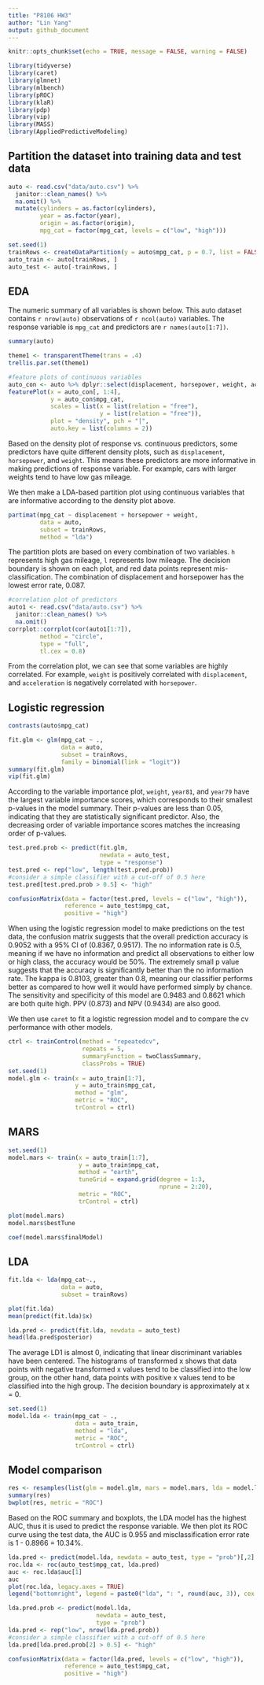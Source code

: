 ```yaml
---
title: "P8106 HW3"
author: "Lin Yang"
output: github_document
--- 
```


  
```r
knitr::opts_chunk$set(echo = TRUE, message = FALSE, warning = FALSE)
```

```r
library(tidyverse)
library(caret)
library(glmnet)
library(mlbench)
library(pROC)
library(klaR)
library(pdp)
library(vip)
library(MASS)
library(AppliedPredictiveModeling)
```

## Partition the dataset into training data and test data
```r
auto <- read.csv("data/auto.csv") %>% 
  janitor::clean_names() %>% 
  na.omit() %>% 
  mutate(cylinders = as.factor(cylinders),
         year = as.factor(year),
         origin = as.factor(origin),
         mpg_cat = factor(mpg_cat, levels = c("low", "high")))

set.seed(1)
trainRows <- createDataPartition(y = auto$mpg_cat, p = 0.7, list = FALSE)
auto_train <- auto[trainRows, ]
auto_test <- auto[-trainRows, ]
```

## EDA
The numeric summary of all variables is shown below. This auto dataset contains `r nrow(auto)` observations of `r ncol(auto)` variables. The response variable is `mpg_cat` and predictors are `r names(auto[1:7])`.
```r
summary(auto)
```

```r
theme1 <- transparentTheme(trans = .4)
trellis.par.set(theme1)

#feature plots of continuous variables
auto_con <- auto %>% dplyr::select(displacement, horsepower, weight, acceleration, mpg_cat)
featurePlot(x = auto_con[, 1:4], 
            y = auto_con$mpg_cat,
            scales = list(x = list(relation = "free"), 
                          y = list(relation = "free")),
            plot = "density", pch = "|", 
            auto.key = list(columns = 2))
```

Based on the density plot of response vs. continuous predictors, some predictors have quite different density plots, such as `displacement`, `horsepower`, and `weight`. This means these predictors are more informative in making predictions of response variable. For example, cars with larger weights tend to have low gas mileage. 

We then make a LDA-based partition plot using continuous variables that are informative according to the density plot above. 
```r
partimat(mpg_cat ~ displacement + horsepower + weight, 
         data = auto, 
         subset = trainRows,
         method = "lda")
```

The partition plots are based on every combination of two variables. `h` represents high gas mileage, `l` represents low mileage. The decision boundary is shown on each plot, and red data points represent mis-classification. The combination of displacement and horsepower has the lowest error rate, 0.087.

```r
#correlation plot of predictors
auto1 <- read.csv("data/auto.csv") %>% 
  janitor::clean_names() %>% 
  na.omit()
corrplot::corrplot(cor(auto1[1:7]), 
         method = "circle", 
         type = "full",
         tl.cex = 0.8)
```

From the correlation plot, we can see that some variables are highly correlated. For example, `weight` is positively correlated with `displacement`, and `acceleration` is negatively correlated with `horsepower`. 

## Logistic regression
```r
contrasts(auto$mpg_cat)

fit.glm <- glm(mpg_cat ~ ., 
               data = auto, 
               subset = trainRows, 
               family = binomial(link = "logit"))
summary(fit.glm)
vip(fit.glm)
```

According to the variable importance plot, `weight`, `year81`, and `year79` have the largest variable importance scores, which corresponds to their smallest p-values in the model summary. Their p-values are less than 0.05, indicating that they are statistically significant predictor. Also, the decreasing order of variable importance scores matches the increasing order of p-values. 


```r
test.pred.prob <- predict(fit.glm, 
                          newdata = auto_test,
                          type = "response")
test.pred <- rep("low", length(test.pred.prob))
#consider a simple classifier with a cut-off of 0.5 here
test.pred[test.pred.prob > 0.5] <- "high"

confusionMatrix(data = factor(test.pred, levels = c("low", "high")),
                reference = auto_test$mpg_cat,
                positive = "high")
```

When using the logistic regression model to make predictions on the test data, the confusion matrix suggests that the overall prediction accuracy is 0.9052 with a 95% CI of (0.8367, 0.9517). The no information rate is 0.5, meaning if we have no information and predict all observations to either low or high class, the accuracy would be 50%. The extremely small p value suggests that the accuracy is significantly better than the no information rate. The kappa is 0.8103, greater than 0.8, meaning our classifier performs better as compared to how well it would have performed simply by chance. The sensitivity and specificity of this model are 0.9483 and 0.8621 which are both quite high. PPV (0.873) and NPV (0.9434) are also good.  

We then use `caret` to fit a logistic regression model and to compare the cv performance with other models.
```r
ctrl <- trainControl(method = "repeatedcv",
                     repeats = 5,
                     summaryFunction = twoClassSummary,
                     classProbs = TRUE)
set.seed(1)
model.glm <- train(x = auto_train[1:7],
                   y = auto_train$mpg_cat,
                   method = "glm",
                   metric = "ROC",
                   trControl = ctrl)
```

## MARS
```r
set.seed(1)
model.mars <- train(x = auto_train[1:7],
                    y = auto_train$mpg_cat,
                    method = "earth",
                    tuneGrid = expand.grid(degree = 1:3, 
                                           nprune = 2:20),
                    metric = "ROC",
                    trControl = ctrl)

plot(model.mars)
model.mars$bestTune

coef(model.mars$finalModel) 
```



## LDA
```r
fit.lda <- lda(mpg_cat~., 
               data = auto,
               subset = trainRows)

plot(fit.lda)
mean(predict(fit.lda)$x)

lda.pred <- predict(fit.lda, newdata = auto_test)
head(lda.pred$posterior)
```

The average LD1 is almost 0, indicating that linear discriminant variables have been centered. The histograms of transformed x shows that data points with negative transformed x values tend to be classified into the low group, on the other hand, data points with positive x values tend to be classified into the high group. The decision boundary is approximately at x = 0. 


```r
set.seed(1)
model.lda <- train(mpg_cat ~ .,
                   data = auto_train,
                   method = "lda",
                   metric = "ROC",
                   trControl = ctrl)
```

## Model comparison
```r
res <- resamples(list(glm = model.glm, mars = model.mars, lda = model.lda))
summary(res)
bwplot(res, metric = "ROC")
```

Based on the ROC summary and boxplots, the LDA model has the highest AUC, thus it is used to predict the response variable. We then plot its ROC curve using the test data, the AUC is 0.955 and misclassification error rate is 1 - 0.8966 = 10.34%. 


```r
lda.pred <- predict(model.lda, newdata = auto_test, type = "prob")[,2]
roc.lda <- roc(auto_test$mpg_cat, lda.pred)
auc <- roc.lda$auc[1]
auc
plot(roc.lda, legacy.axes = TRUE)
legend("bottomright", legend = paste0("lda", ": ", round(auc, 3)), cex = 1)
```

```r
lda.pred.prob <- predict(model.lda,
                         newdata = auto_test,
                         type = "prob")
lda.pred <- rep("low", nrow(lda.pred.prob))
#consider a simple classifier with a cut-off of 0.5 here
lda.pred[lda.pred.prob[2] > 0.5] <- "high"

confusionMatrix(data = factor(lda.pred, levels = c("low", "high")),
                reference = auto_test$mpg_cat,
                positive = "high")
```


